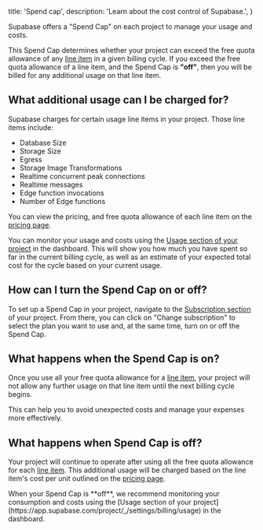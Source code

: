 
  title: 'Spend cap',
  description: 'Learn about the cost control of Supabase.',
}

Supabase offers a "Spend Cap" on each project to manage your usage and costs.

This Spend Cap determines whether your project can exceed the free quota allowance of any [line item](#what-additional-usage-can-i-be-charged-for) in a given billing cycle.
If you exceed the free quota allowance of a line item, and the Spend Cap is **"off"**, then you will be billed for any additional usage on that line item.

## What additional usage can I be charged for?

Supabase charges for certain usage line items in your project. Those line items include:

- Database Size
- Storage Size
- Egress
- Storage Image Transformations
- Realtime concurrent peak connections
- Realtime messages
- Edge function invocations
- Number of Edge functions

You can view the pricing, and free quota allowance of each line item on the [pricing page](/pricing).

You can monitor your usage and costs using the [Usage section of your project](https://app.supabase.com/project/_/settings/billing/usage) in the dashboard.
This will show you how much you have spent so far in the current billing cycle, as well as an estimate of your expected total cost for the cycle based on your current usage.

## How can I turn the Spend Cap on or off?

To set up a Spend Cap in your project, navigate to the [Subscription section](https://app.supabase.com/project/_/settings/billing/subscription) of your project.
From there, you can click on "Change subscription" to select the plan you want to use and, at the same time, turn on or off the Spend Cap.

## What happens when the Spend Cap is on?

Once you use all your free quota allowance for a [line item](#what-additional-usage-can-i-be-charged-for), your project will not allow any further usage on that line item until the next billing cycle begins.

This can help you to avoid unexpected costs and manage your expenses more effectively.

## What happens when Spend Cap is off?

Your project will continue to operate after using all the free quota allowance for each [line item](#what-additional-usage-can-i-be-charged-for).
This additional usage will be charged based on the line item's cost per unit outlined on the [pricing page](/pricing).

<Admonition type="note">
  When your Spend Cap is **off**, we recommend monitoring your consumption and costs using the [Usage
  section of your project](https://app.supabase.com/project/_/settings/billing/usage) in the
  dashboard.
</Admonition>


